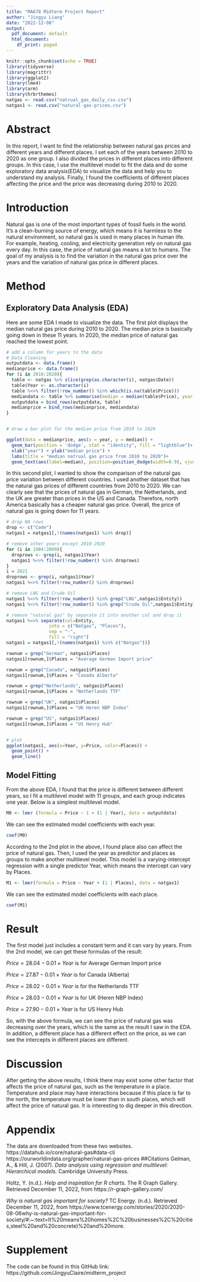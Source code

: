 ```yaml
---
title: "MA678 Midterm Project Report"
author: "Jingyu Liang"
date: "2022-12-08"
output:
  pdf_document: default
  html_document:
    df_print: paged
---
```


```r
knitr::opts_chunk$set(echo = TRUE)
library(tidyverse)
library(magrittr)
library(ggplot2)
library(lme4)
library(arm)
library(hrbrthemes)
natgas <- read.csv("natrual_gas_daily_csv.csv")
natgas1 <- read.csv("natural-gas-prices.csv")
```

# Abstract
In this report, I want to find the relationship between natural gas prices and different years and different places. I set each of the years between 2010 to 2020 as one group. I also divided the prices in different places into different groups. In this case, I use the multilevel model to fit the data and do some exploratory data analysis(EDA) to visualize the data and help you to understand my analysis. Finally, I found the coefficients of different places affecting the price and the price was decreasing during 2010 to 2020.

# Introduction
Natural gas is one of the most important types of fossil fuels in the world. It's a clean-burning source of energy, which means it is harmless to the natural environment, so natural gas is used in many places in human life. For example, heating, cooling, and electricity generation rely on natural gas every day. In this case, the price of natural gas means a lot to humans. The goal of my analysis is to find the variation in the natural gas price over the years and the variation of natural gas price in different places. 

# Method
## Exploratory Data Analysis (EDA)

Here are some EDA I made to visualize the data. The first plot displays the median natural gas price during 2010 to 2020. The median price is basically going down in these 11 years. In 2020, the median price of natural gas reached the lowest point. 

```r
# add a column for years to the data
# Data Cleaning
outputdata <- data.frame()
medianprice <- data.frame()
for (i in 2010:2020){
  table <- natgas %>% slice(grep(as.character(i), natgas$Date))
  table$Year <- as.character(i)
  table %<>% filter(!row_number() %in% which(is.na(table$Price)))
  mediandata <- table %>% summarise(median = median(table$Price), year = as.character(i))
  outputdata = bind_rows(outputdata, table)
  medianprice = bind_rows(medianprice, mediandata)
}


# draw a bar plot for the median price from 2010 to 2020

ggplot(data = medianprice, aes(x = year, y = median)) +
  geom_bar(position = 'dodge', stat = "identity", fill = "lightblue")+
  xlab("year") + ylab("median price") +
  labs(title = "median natrual gas price from 2010 to 2020")+
  geom_text(aes(label=median), position=position_dodge(width=0.9), vjust=-0.25)

```

In this second plot, I wanted to show the comparison of the natural gas price variation between different countries. I used another dataset that has the natural gas prices of different countries from 2010 to 2020. We can clearly see that the prices of natural gas in German, the Netherlands, and the UK are greater than prices in the US and Canada. Therefore, north America basically has a cheaper natural gas price. Overall, the price of natural gas is going down for 11 years.

```r
# drop NA rows
drop <- c("Code")
natgas1 = natgas1[,!(names(natgas1) %in% drop)]

# remove other years except 2010-2020
for (i in 1984:2009){
  droprows <- grep(i, natgas1$Year)
  natgas1 %<>% filter(!row_number() %in% droprows)
}
i = 2021
droprows <- grep(i, natgas1$Year)
natgas1 %<>% filter(!row_number() %in% droprows)

# remove LNG and Crude Oil
natgas1 %<>% filter(!row_number() %in% grep("LNG",natgas1$Entity))
natgas1 %<>% filter(!row_number() %in% grep("Crude Oil",natgas1$Entity))

# remove "natural gas" by separate it into another col and drop it
natgas1 %<>% separate(col=Entity,
                into = c("Natgas", "Places"),
                sep = "-",
                fill = "right") 
natgas1 = natgas1[,!(names(natgas1) %in% c("Natgas"))]

rownum = grep("German", natgas1$Places)
natgas1[rownum,]$Places = "Average German Import price"

rownum = grep("Canada", natgas1$Places)
natgas1[rownum,]$Places = "Canada Alberta"

rownum = grep("Netherlands", natgas1$Places)
natgas1[rownum,]$Places = "Netherlands TTF"

rownum = grep("UK", natgas1$Places)
natgas1[rownum,]$Places = "UK Heren NBP Index"

rownum = grep("US", natgas1$Places)
natgas1[rownum,]$Places = "US Henry Hub"


# plot
ggplot(natgas1, aes(x=Year, y=Price, color=Places)) + 
  geom_point() +
  geom_line() 
```


## Model Fitting
From the above EDA, I found that the price is different between different years, so I fit a multilevel model with 11 groups, and each group indicates one year. Below is a simplest multilevel model.

```r
M0 <- lmer (formula = Price ~ 1 + (1 | Year), data = outputdata)
```

We can see the estimated model coefficients with each year.
```r
coef(M0)
```

According to the 2nd plot in the above, I found place also can affect the price of natural gas. Then, I used the year as predictor and places as groups to make another multilevel model. This model is a varying-intercept regression with a single predictor Year, which means the intercept can vary by Places.
```r

M1 <- lmer(formula = Price ~ Year + (1 | Places), data = natgas1)
```

We can see the estimated model coefficients with each place.
```r
coef(M1)
```



# Result
The first model just includes a constant term and it can vary by years.
From the 2nd model, we can get these formulas of the result:

$Price = 28.04 - 0.01 \times Year$ is for Average German Import price

$Price = 27.87 - 0.01 \times Year$ is for Canada (Alberta)

$Price = 28.02 - 0.01 \times Year$ is for the Netherlands TTF

$Price = 28.03 - 0.01 \times Year$ is for UK (Heren NBP Index)

$Price = 27.90 - 0.01 \times Year$ is for US Henry Hub

So, with the above formula, we can see the price of natural gas was decreasing over the years, which is the same as the result I saw in the EDA. In addition, a different place has a different effect on the price, as we can see the intercepts in different places are different. 

# Discussion
After getting the above results, I think there may exist some other factor that affects the price of natural gas, such as the temperature in a place. Temperature and place may have interactions because if this place is far to the north, the temperature must be lower than in south places, which will affect the price of natural gas. It is interesting to dig deeper in this direction.

# Appendix
The data are downloaded from these two websites.
https://datahub.io/core/natural-gas#data-cli
https://ourworldindata.org/grapher/natural-gas-prices
##Citations
Gelman, A., &amp; Hill, J. (2007). *Data analysis using regression and multilevel: Hierarchical models.* Cambridge University Press. 

Holtz, Y. (n.d.). *Help and inspiration for R charts.* The R Graph Gallery. Retrieved December 11, 2022, from https://r-graph-gallery.com/ 

*Why is natural gas important for society? *TC Energy. (n.d.). Retrieved December 11, 2022, from https://www.tcenergy.com/stories/2020/2020-08-06why-is-natural-gas-important-for-society/#:~:text=It%20means%20homes%2C%20businesses%2C%20cities,steel%20and%20concrete)%20and%20more. 

# Supplement
The code can be found in this GitHub link: https://github.com/JingyuClaire/midterm_project